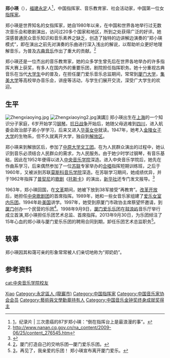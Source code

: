 {{Infobox_Person
| name =郑小瑛
|image=Zhengxy.jpg
|box_width=170px
|occupation= 音樂家
| period = 20世紀
|birth_name=
| other_names =
| Sex =女
|birth_date={{birth date and age|1929|9|28}}
|birth_place= {{ROC}}[[福建省|福建省]][[永定县|永定县]]
|death_date= 
|death_place= 
| nationality ={{PRC}}
| residence =
| party ={{CPC}}
| religion =
| spouse = 
| relatives =
|education= 航委会政治部子弟小学<br>[[华英女中|华英女中]]<br>[[金陵女子大学|金陵女子大学]]生物系<br>[[中南财经政法大学|中原大学]][[文工团|文工团]]<br>[[中央音乐学院|中央音乐学院]]<br>[[莫斯科音乐学院|莫斯科音乐学院]]
| past =共產黨文工团員<br>文革犯<br>[[中央歌剧团|中央歌剧团]]首席指挥<br>[[爱乐女|爱乐女]]室内乐团創辦人<br>[[厦门爱乐乐团|厦门爱乐乐团]]音乐总监
| work = 爱乐女室内乐团<br>厦门爱乐乐团
| award = 1985年获法国[[艺术与文学勋章|艺术与文学勋章]]<br>1995年获[[联合国|联合国]][[第四次世界妇女大会|第四次世界妇女大会]]特别嘉奖<br>2001年获中央音乐学院“杰出贡献奖”<br>2002年获厦门市政府“突出贡献奖”
}}
'''郑小瑛'''（{{bd|1929年|9月28日||}}），[[福建省|福建]][[永定区_(龙岩市)|永定]]人<ref>[http://phtv.ifeng.com/a/20160814/44436794_0.shtml]，纪录片 | 三次患癌的87岁郑小瑛：“倒在指挥台上是最浪漫的事”。</ref>，中国指挥家、音乐教育家、社会活动家，中国第一位女[[指挥家|指挥家]]。

郑小瑛是世界知名的女指挥家，她自1980年以来，在中国和世界各地举行过无数次音乐会和歌剧演出，访问过20多个国家和地区，所到之处获得广泛的好评。她深感普通民众音乐知识和音乐素养之缺乏，创造了独特的边讲解边演奏的“郑小瑛模式”，即在演出之前先对演奏的乐曲进行深入浅出的解说，以帮助听众更好地理解音乐，为普及[[古典音乐|古典音乐]]作出了重大的贡献。<ref>http://www.nanan.cq.gov.cn/na_content/2009-06/25/content_276545.htm{{dead link|date=2018年4月 |bot=InternetArchiveBot |fix-attempted=yes }}</ref>

郑小瑛还是一位杰出的音乐教育家，她的众多学生曾先后在世界各地举办的许多指挥大赛上获奖，有多人在国内外的重要乐团，剧院担任指挥职务。她十分重视古典音乐在当代[[大学生|大学生]]中的普及，在担任厦门爱乐音乐总监期间，常常到[[厦门大学|厦门大学]]，[[集美大学|集美大学]]等高校举办音乐会，讲座等活动，与学生们展开交流，深受广大学生的欢迎。

== 生平 ==
[[File:Zhengxiaoying.jpg|thumb]]
[[File:Zhengxiaoying2.jpg|thumb]]演講]]
郑小瑛出生在[[上海|上海]]的一个知识分子家庭，6岁开始学习[[钢琴|钢琴]]。[[抗日战争|抗日战争]]开始后，她随父母逃难到[[四川|四川]]，进入航委会政治部子弟小学学习，后来又进入[[华英女中|华英女中]]就读。1947年，她考入[[金陵女子大学|金陵女子大学]]的生物系，但不久就离开大学，独自到[[解放区|解放区]]。

郑小瑛来到解放区后，参加了[[中南财经政法大学|中原大学]][[文工团|文工团]]。在为人民群众演出的过程中，她认识到音乐必须结合人民群众的需求，为人民服务。由于她少时学过钢琴，有音乐基础，因此在1952年便得以进入[[中央音乐学院|中央音乐学院]]深造。进入中央音乐学院后，她先在作曲系学习，后来偶然参加了一位[[苏联|苏联]]专家举办的[[合唱|合唱]]指挥短期训练班，之后于1960年，又被派到苏联[[莫斯科音乐学院|莫斯科音乐学院]]深造。在苏联学习期间，她成绩优异，并于1962年指挥了[[普契尼|普契尼]]的[[歌剧|歌剧]]《[[托斯卡|托斯卡]]》的演出，[[新华社|新华社]]还专门发文报导。<ref>{{Cite web |url=http://www.xmpeople.com/GB/channel182//200509/24/8403.html |title=存档副本 |accessdate=2009-11-26 |archive-date=2009-10-01 |archive-url=https://web.archive.org/web/20091001162847/http://www.xmpeople.com/GB/channel182/200509/24/8403.html |dead-url=yes }}</ref>

1963年，郑小瑛回国，在[[文革|文革]]期间，她被下放到38军接受“再教育”。[[改革开放|改革开放]]后，她担任[[中央歌剧团|中央歌剧团]]的首席指挥。1989年，她和一些女音乐家组建了[[爱乐女室内乐团|爱乐女室内乐团]]。1994年赴[[美国|美国]]讲学。1997年，她受到原厦门市政协主席蔡望怀邀请，到[[厦门|厦门]]创办一个民营的乐团<ref>[http://news.sina.com.cn/c/2009-10-05/063416397985s.shtml]，厦门打造自己的交响乐团—厦门爱乐乐团。</ref>。1998年9月9日，[[厦门爱乐乐团|厦门爱乐乐团]]在[[鼓浪屿|鼓浪屿]]音乐厅举行成立首演,郑小瑛担任乐团艺术总监、首席指挥。2013年9月30日，为乐团倾注了15年心血的郑小瑛与厦门爱乐乐团的聘用合同到期，卸任乐团艺术总监职务<ref>[http://xm.fjsen.com/2013-10/02/content_12638215.htm]，再见了，我亲爱的乐团！ 郑小瑛宣布离开厦门爱乐。</ref>。

== 轶事 ==
郑小瑛因其和蔼可亲的形象常常被人们亲切地称为“郑奶奶”。

== 参考资料 ==
{{reflist}}

{{中国音乐家协会第三届理事会}}
{{中国音乐家协会第四届理事会}}

{{Authority control}}
{{DEFAULTSORT:Zheng xiaoying}}
[[Category:郑姓|Xiao]]
[[Category:永定區人_(龍巖市)|Category:永定區人 (龍巖市)]]
[[Category:中国指挥家|Category:中国指挥家]]
[[Category:中国音乐家协会会员|Category:中国音乐家协会会员]]
[[Category:藝術與文學勳章持有人|Category:藝術與文學勳章持有人]]
[[cat:中央音乐学院校友|cat:中央音乐学院校友]]
[[Category:中国音乐金钟奖终身成就奖得主|Category:中国音乐金钟奖终身成就奖得主]]